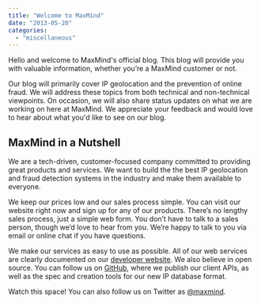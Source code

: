 ```yaml
---
title: "Welcome to MaxMind"
date: "2013-05-20"
categories:
  - "miscellaneous"
---
```


Hello and welcome to MaxMind's official blog. This blog will provide you with
valuable information, whether you’re a MaxMind customer or not.

Our blog will primarily cover IP geolocation and the prevention of online fraud.
We will address these topics from both technical and non-technical viewpoints.
On occasion, we will also share status updates on what we are working on here at
MaxMind. We appreciate your feedback and would love to hear about what you'd
like to see on our blog.

## MaxMind in a Nutshell

We are a tech-driven, customer-focused company committed to providing great
products and services. We want to build the the best IP geolocation and fraud
detection systems in the industry and make them available to everyone.

We keep our prices low and our sales process simple. You can visit our website
right now and sign up for any of our products. There’s no lengthy sales process,
just a simple web form. You don’t have to talk to a sales person, though we’d
love to hear from you. We’re happy to talk to you via email or online chat if
you have questions.

We make our services as easy to use as possible. All of our web services are
clearly documented on our [developer website](https://dev.maxmind.com). We also
believe in open source. You can follow us on
[GitHub](https://github.com/maxmind/), where we publish our client APIs, as well
as the spec and creation tools for our new IP database format.

Watch this space! You can also follow us on Twitter as
[@maxmind](https://twitter.com/maxmind).
